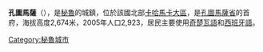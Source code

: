 {{Coord|7|21|59|S|78|48|18|W|display=title}}

'''孔圖馬薩'''（{{lang-es|Contumazá}}），是[[秘魯|秘魯]]的城鎮，位於該國北部[[卡哈馬卡大區|卡哈馬卡大區]]，是[[孔圖馬薩省|孔圖馬薩省]]的首府，海拔高度2,674米，2005年人口2,923，居民主要使用[[奇楚瓦語|奇楚瓦語]]和[[西班牙語|西班牙語]]。

{{Peru-geo-stub}}
[[Category:秘魯城市|Category:秘魯城市]]